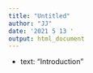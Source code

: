 ```yaml
---
title: "Untitled"
author: "JJ"
date: '2021 5 13 '
output: html_document
---
```


- text: "Introduction"
